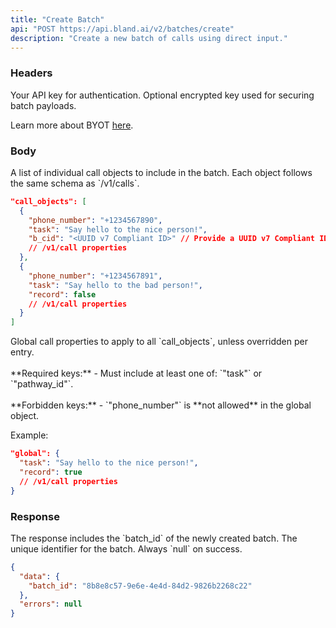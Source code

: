 ```yaml
---
title: "Create Batch"
api: "POST https://api.bland.ai/v2/batches/create"
description: "Create a new batch of calls using direct input."
---
```


### Headers

<ParamField header="authorization" type="string" required>
  Your API key for authentication.
</ParamField>

<ParamField header="encrypted_key" type="string">
  Optional encrypted key used for securing batch payloads.
  
  Learn more about BYOT [here](/tutorials/custom-twilio).
</ParamField>

### Body

<ParamField body="call_objects" type="array">
  A list of individual call objects to include in the batch. Each object follows the same schema as `/v1/calls`.

  ```json Example
  "call_objects": [
    {
      "phone_number": "+1234567890",
      "task": "Say hello to the nice person!",
      "b_cid": "<UUID v7 Compliant ID>" // Provide a UUID v7 Compliant ID for this Call ahead of time. Requires entitlements to use. Contact your Account Executive for more information.
      // /v1/call properties
    },
    {
      "phone_number": "+1234567891",
      "task": "Say hello to the bad person!",
      "record": false
      // /v1/call properties
    }
  ]
```
  
</ParamField>

<ParamField body="global" type="object" required>
  Global call properties to apply to all `call_objects`, unless overridden per entry.
  <br/><br/>**Required keys:**  
  - Must include at least one of: `"task"` or `"pathway_id"`.
  <br/><br/>**Forbidden keys:**  
  - `"phone_number"` is **not allowed** in the global object.

  Example:
  ```json Example
  "global": {
    "task": "Say hello to the nice person!",
    "record": true
    // /v1/call properties
  }
  ```
  
</ParamField>

### Response

<ResponseField name="data" type="object">
  The response includes the `batch_id` of the newly created batch.
</ResponseField>

<ResponseField name="data.batch_id" type="string">
  The unique identifier for the batch.
</ResponseField>

<ResponseField name="errors" type="null">
  Always `null` on success.
</ResponseField>

<ResponseExample>

```json Response
{
  "data": {
    "batch_id": "8b8e8c57-9e6e-4e4d-84d2-9826b2268c22"
  },
  "errors": null
}
```

</ResponseExample>
